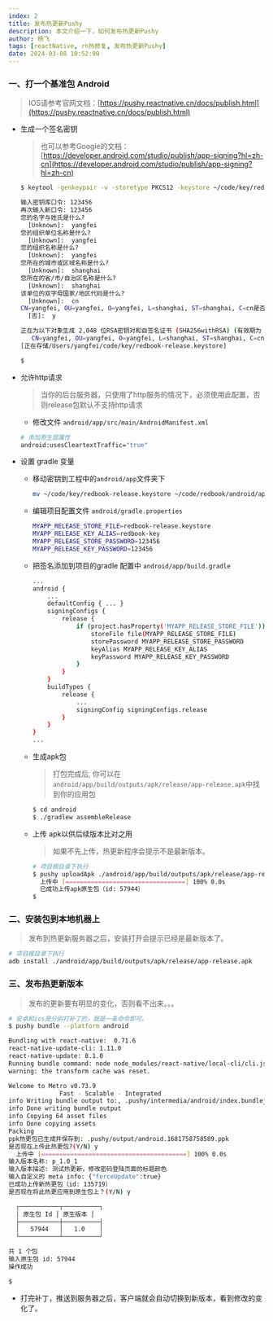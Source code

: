 ```yaml
---
index: 2
title: 发布热更新Pushy
description: 本文介绍一下，如何发布热更新Pushy
author: 杨飞
tags: [reactNative, rn热修复, 发布热更新Pushy]
date: 2024-03-08 10:52:00
---
```


### 一、打一个基准包 Android

> IOS请参考官网文档：[https://pushy.reactnative.cn/docs/publish.html](https://pushy.reactnative.cn/docs/publish.html)

- 生成一个签名密钥

  > 也可以参考Google的文档：[https://developer.android.com/studio/publish/app-signing?hl=zh-cn](https://developer.android.com/studio/publish/app-signing?hl=zh-cn)

  ```Bash
  $ keytool -genkeypair -v -storetype PKCS12 -keystore ~/code/key/redbook-release.keystore -alias redbook-key -keyalg RSA -keysize 2048 -validity 10000

  输入密钥库口令: 123456
  再次输入新口令: 123456
  您的名字与姓氏是什么?
    [Unknown]:  yangfei
  您的组织单位名称是什么?
    [Unknown]:  yangfei
  您的组织名称是什么?
    [Unknown]:  yangfei
  您所在的城市或区域名称是什么?
    [Unknown]:  shanghai
  您所在的省/市/自治区名称是什么?
    [Unknown]:  shanghai
  该单位的双字母国家/地区代码是什么?
    [Unknown]:  cn
  CN=yangfei, OU=yangfei, O=yangfei, L=shanghai, ST=shanghai, C=cn是否正确?
    [否]:  y

  正在为以下对象生成 2,048 位RSA密钥对和自签名证书 (SHA256withRSA) (有效期为 10,000 天):
     CN=yangfei, OU=yangfei, O=yangfei, L=shanghai, ST=shanghai, C=cn
  [正在存储/Users/yangfei/code/key/redbook-release.keystore]

  $

  ```

- 允许http请求

  > 当你的后台服务器，只使用了http服务的情况下，必须使用此配置，否则release包默认不支持http请求

  - 修改文件 `android/app/src/main/AndroidManifest.xml`

  ```Bash
  # 添加原生层属性
  android:usesCleartextTraffic="true"

  ```

- 设置 gradle 变量
  - 移动密钥到工程中的`android/app`文件夹下

    ```Bash
    mv ~/code/key/redbook-release.keystore ~/code/redbook/android/app
    ```

  - 编辑项目配置文件 `android/gradle.properties`

    ```Bash
    MYAPP_RELEASE_STORE_FILE=redbook-release.keystore
    MYAPP_RELEASE_KEY_ALIAS=redbook-key
    MYAPP_RELEASE_STORE_PASSWORD=123456
    MYAPP_RELEASE_KEY_PASSWORD=123456

    ```

  - 把签名添加到项目的gradle 配置中 `android/app/build.gradle`

    ```Bash
    ...
    android {
        ...
        defaultConfig { ... }
        signingConfigs {
            release {
                if (project.hasProperty('MYAPP_RELEASE_STORE_FILE')) {
                    storeFile file(MYAPP_RELEASE_STORE_FILE)
                    storePassword MYAPP_RELEASE_STORE_PASSWORD
                    keyAlias MYAPP_RELEASE_KEY_ALIAS
                    keyPassword MYAPP_RELEASE_KEY_PASSWORD
                }
            }
        }
        buildTypes {
            release {
                ...
                signingConfig signingConfigs.release
            }
        }
    }
    ...


    ```

  - 生成apk包
    > 打包完成后, 你可以在`android/app/build/outputs/apk/release/app-release.apk`中找到你的应用包

    ```Bash
    $ cd android
    $ ./gradlew assembleRelease
    ```

  - 上传 apk以供后续版本比对之用

    > 如果不先上传，热更新程序会提示不是最新版本。

    ```Bash
    # 项目根目录下执行
    $ pushy uploadApk ./android/app/build/outputs/apk/release/app-release.apk
      上传中 [=================================] 100% 0.0s
      已成功上传apk原生包（id: 57944）
    $
    ```

### 二、安装包到本地机器上

> 发布到热更新服务器之后，安装打开会提示已经是最新版本了。

```Bash
# 项目根目录下执行
adb install ./android/app/build/outputs/apk/release/app-release.apk
```


### 三、发布热更新版本

> 发布的更新要有明显的变化，否则看不出来。。。

```Bash
# 安卓和ios是分别打补丁的，就是一条命令即可。
$ pushy bundle --platform android

Bundling with react-native:  0.71.6
react-native-update-cli: 1.11.0
react-native-update: 8.1.0
Running bundle command: node node_modules/react-native/local-cli/cli.js bundle --assets-dest .pushy/intermedia/android --bundle-output .pushy/intermedia/android/index.bundlejs --dev false --entry-file index.js --platform android --reset-cache
warning: the transform cache was reset.

Welcome to Metro v0.73.9
              Fast - Scalable - Integrated
info Writing bundle output to:, .pushy/intermedia/android/index.bundlejs
info Done writing bundle output
info Copying 64 asset files
info Done copying assets
Packing
ppk热更包已生成并保存到: .pushy/output/android.1681758758589.ppk
是否现在上传此热更包?(Y/N) y
  上传中 [========================================] 100% 0.0s
输入版本名称: p_1.0_1
输入版本描述: 测试热更新，修改密码登陆页面的标题颜色
输入自定义的 meta info: {"forceUpdate":true}
已成功上传新热更包（id: 135719）
是否现在将此热更应用到原生包上？(Y/N) y

  ┌───────────┬──────────┐
  │ 原生包 Id │ 原生版本 │
  ├───────────┼──────────┤
  │   57944   │   1.0    │
  └───────────┴──────────┘

共 1 个包
输入原生包 id: 57944
操作成功

$
```

- 打完补丁，推送到服务器之后，客户端就会自动切换到新版本，看到修改的变化了。
